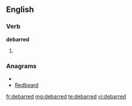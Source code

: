 ==English==

===Verb===
'''debarred'''

# {{past of|[[debar]]}}

===Anagrams===
* {{alphagram|abddeerr}}
* [[Redbeard#English|Redbeard]]

[[fr:debarred]]
[[mg:debarred]]
[[te:debarred]]
[[vi:debarred]]